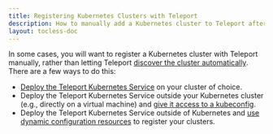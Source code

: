 ```yaml
---
title: Registering Kubernetes Clusters with Teleport
description: How to manually add a Kubernetes cluster to Teleport after creating it.
layout: tocless-doc
---
```


In some cases, you will want to register a Kubernetes cluster with Teleport
manually, rather than letting Teleport [discover the cluster
automatically](./discovery.mdx). There are a few ways to do this:

- [Deploy the Teleport Kubernetes Service](./guides/multiple-clusters.mdx) on
  your cluster of choice.
- Deploy the Teleport Kubernetes Service outside your Kubernetes cluster (e.g.,
  directly  on a virtual machine) and [give it access to a
  kubeconfig](./register-clusters/static-kubeconfig.mdx).
- Deploy the Teleport Kubernetes Service outside of Kubernetes  and [use dynamic
  configuration resources](./register-clusters/dynamic-registration.mdx) to register your
  clusters.

